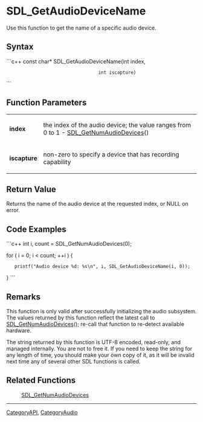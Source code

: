 <!-- pragma section-numbers off -->
<!-- pragma disable-camelcase -->

= SDL_GetAudioDeviceName =
Use this function to get the name of a specific audio device.


== Syntax ==
```c++
const char* SDL_GetAudioDeviceName(int index,
                                   int iscapture)
```

== Function Parameters ==
{|
|'''index'''
|the index of the audio device; the value ranges from 0 to 1 - [[SDL_GetNumAudioDevices]]()
|-
|'''iscapture'''
|non-zero to specify a device that has recording capability
|}

== Return Value ==
Returns the name of the audio device at the requested index, or NULL on error.

== Code Examples ==
```c++
int i, count = SDL_GetNumAudioDevices(0);

for ( i = 0; i < count; ++i ) {
    printf("Audio device %d: %s\n", i, SDL_GetAudioDeviceName(i, 0));
}
```

== Remarks ==
This function is only valid after successfully initializing the audio subsystem.
The values returned by this function reflect the latest call to [[SDL_GetNumAudioDevices]](); re-call that function to re-detect available hardware.

The string returned by this function is UTF-8 encoded, read-only, and managed internally. You are not to free it. If you need to keep the string for any length of time, you should make your own copy of it, as it will be invalid next time any of several other SDL functions is called.

== Related Functions ==
:[[SDL_GetNumAudioDevices]]

----
[[CategoryAPI]], [[CategoryAudio]]
